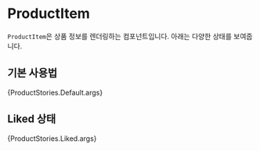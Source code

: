 
<Meta
  title="Components/ProductItem"
  component={ProductItem}
  of={ProductStories}
/>

# ProductItem

`ProductItem`은 상품 정보를 렌더링하는 컴포넌트입니다. 아래는 다양한 상태를 보여줍니다.

## 기본 사용법

<Story name="Default">{ProductStories.Default.args}</Story>

## Liked 상태

<Story name="Liked">{ProductStories.Liked.args}</Story>
